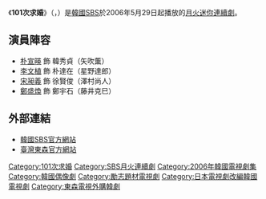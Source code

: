 {{Infobox Television
| show_name         = 101次求婚
| original_name      = {{lang|ko|101번째 프러포즈}}
| image                = [[File:101st_Proposal_sbs.jpg|250px]]
| caption              = 
| genre                = 
| format               = 
| creator              =[[野島伸司|野島伸司]] 
| developer            = 
| writer               = [[尹英美|尹英美]]
| director             = [[張太侑|張太侑]]
| starring             = [[朴宣暎|朴宣暎]]、[[李文植|李文植]]
| theme_music_composer = 
| opentheme            = 
| endtheme             = 
| composer             = 
| country              = {{KOR}}
| language             = [[韓語|韓語]]
| num_episodes         = 15
| runtime              = 約60分鐘
| company              = JS Pictures
| distributor          = 
| channel              = [[SBS_(韓國)|SBS]]
| first_run            = {{KOR}}
| first_aired          = {{start date|2006|5|29}}
| last_aired           = {{end date|2006|7|25}}
| preceded_by          = [[戀愛時代_(韓國電視劇)|戀愛時代]]
| followed_by          = [[比天國陌生|比天國陌生]]
| related              =[[101次求婚|101次求婚]]（日本版）<br>[[101次求婚_(中國電視劇)|101次求婚]]（中國版）<br>[[101次求婚_(韓國電影)|101次求婚]]（韓國電影版）<br>[[101次求婚_(電影)|101次求婚]]（電影版）
| website              = http://tv.sbs.co.kr/101/index.html
| production_website   = 
| 中國大陸名稱 = 
| 台灣名稱   = 衝吧！阿達
| 港澳名稱   = 
| 馬新名稱   = 
}}

《'''101次求婚'''》（{{lang-ko|101번째 프러포즈}}，{{lang-en|101st Proposal}}）是[[大韓民國|韓國]][[SBS_(韓國)|SBS]]於2006年5月29日起播放的[[SBS月火連續劇|月火迷你連續劇]]。

== 演員陣容 ==
*[[朴宣暎|朴宣暎]] 飾 韓秀貞（矢吹薫）
*[[李文植|李文植]] 飾 朴達在（星野達郎）
*[[宋昶義|宋昶義]] 飾 徐賢俊（澤村尚人）
*[[鄭盛煥|鄭盛煥]] 飾 鄭宇石（藤井克巳）

== 外部連結 ==
*[http://tv.sbs.co.kr/101/index.html 韓國SBS官方網站]{{Wayback|url=http://tv.sbs.co.kr/101/index.html |date=20111231054409 }}{{ko}}
*[https://web.archive.org/web/20070224191419/http://www.ettoday.com/ettv_drama/events/ada/ 臺灣東森官方網站]{{zh-tw}}
{{電視節目的變遷
|電視台= {{KOR}} [[SBS_(韓國)|SBS]]
|播放檔次= [[SBS月火連續劇|月火劇]]
|節目名稱= 101次求婚<br />（2006年5月29日 - 2006年7月25日）
|上一節目= [[戀愛時代_(韓國電視劇)|戀愛時代]]<br />（2006年4月3日 - 2006年5月.23日）
|下一節目= [[比天國陌生|比天國陌生]]<br />（2006年7月31日 - 2006年9月19日）
}}
{{電視節目的變遷
|電視台= {{TWN}} [[東森戲劇台|東森戲劇台]]
|播放檔次= 星期一至五 21:00 - 22:00
|節目名稱= 衝吧！阿達<br />（2007年1月22日 - 2007年2月15日）
|上一節目= [[可惡的女人們|麻辣女人]]<br />（2006年12月19日 - 2007年1月19日）
|下一節目= [[再見先生|再見先生]]<br />（2007年3月22日 - 2007年4月24日）
}}

{{SBS月火連續劇}}
{{JS Pictures}}
[[Category:101次求婚|Category:101次求婚]]
[[Category:SBS月火連續劇|Category:SBS月火連續劇]]
[[Category:2006年韓國電視劇集|Category:2006年韓國電視劇集]]
[[Category:韓國偶像劇|Category:韓國偶像劇]] 
[[Category:勵志題材電視劇|Category:勵志題材電視劇]] 
[[Category:日本電視劇改編韓國電視劇|Category:日本電視劇改編韓國電視劇]]
[[Category:東森電視外購韓劇|Category:東森電視外購韓劇]]